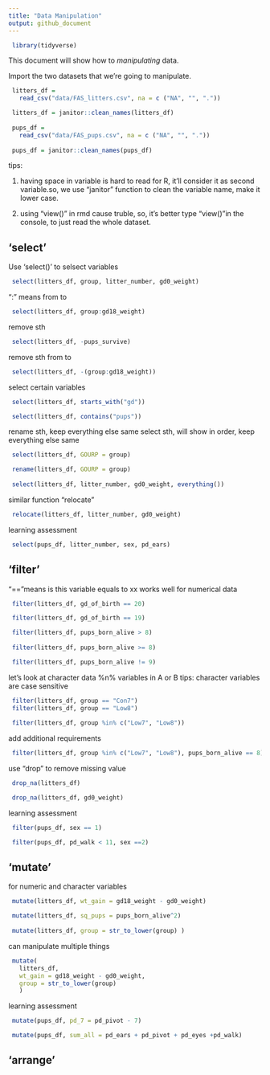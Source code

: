 ```yaml
---
title: "Data Manipulation"
output: github_document
---
```

```r
 library(tidyverse)
```

This document will show how to *manipulating* data.

Import the two datasets that we're going to manipulate.

```r
 litters_df = 
   read_csv("data/FAS_litters.csv", na = c ("NA", "", "."))

 litters_df = janitor::clean_names(litters_df)
 
 pups_df = 
   read_csv("data/FAS_pups.csv", na = c ("NA", "", "."))
 
 pups_df = janitor::clean_names(pups_df)
```

tips: 

1. having space in variable is hard to read for R, it'll consider it as second variable.so, we use "janitor" function to clean the variable name, make it lower case.

2. using "view()" in rmd cause truble, so, it's better type "view()"in the console, to just read the whole dataset.


## 'select'

Use 'select()' to selsect variables

```r
 select(litters_df, group, litter_number, gd0_weight)
```

":" means from to
```r
 select(litters_df, group:gd18_weight)
```

remove sth
```r
 select(litters_df, -pups_survive)
```

remove sth from to
```r
 select(litters_df, -(group:gd18_weight))
```

select certain variables
```r
 select(litters_df, starts_with("gd"))

 select(litters_df, contains("pups"))
```

 rename sth, keep everything else same
 select sth, will show in order, keep everything else same
```r
 select(litters_df, GOURP = group)

 rename(litters_df, GOURP = group)
 
 select(litters_df, litter_number, gd0_weight, everything())
```

similar function "relocate"
```r
 relocate(litters_df, litter_number, gd0_weight)
```

learning assessment

```r
 select(pups_df, litter_number, sex, pd_ears)
```


## 'filter'

"=="means is this variable equals to xx
works well for numerical data
```r
 filter(litters_df, gd_of_birth == 20)

 filter(litters_df, gd_of_birth == 19)
```

```r
 filter(litters_df, pups_born_alive > 8)
 
 filter(litters_df, pups_born_alive >= 8)
```

```r
 filter(litters_df, pups_born_alive != 9)
```

let's look at character data
%n% variables in A or B
tips: character variables are case sensitive
```r
 filter(litters_df, group == "Con7")
 filter(litters_df, group == "Low8")
 
 filter(litters_df, group %in% c("Low7", "Low8"))
```

add additional requirements
```r
 filter(litters_df, group %in% c("Low7", "Low8"), pups_born_alive == 8)
```

use "drop" to remove missing value
```r
 drop_na(litters_df)

 drop_na(litters_df, gd0_weight)
```

learning assessment
```r
 filter(pups_df, sex == 1)

 filter(pups_df, pd_walk < 11, sex ==2)
```

## 'mutate'

for numeric and character variables
```r
 mutate(litters_df, wt_gain = gd18_weight - gd0_weight)

 mutate(litters_df, sq_pups = pups_born_alive^2)
 
 mutate(litters_df, group = str_to_lower(group) )
```


can manipulate multiple things
```r
 mutate(
   litters_df,
   wt_gain = gd18_weight - gd0_weight,
   group = str_to_lower(group)
   )
```

learning assessment

```r
 mutate(pups_df, pd_7 = pd_pivot - 7) 

 mutate(pups_df, sum_all = pd_ears + pd_pivot + pd_eyes +pd_walk) 
```






## ‘arrange’
